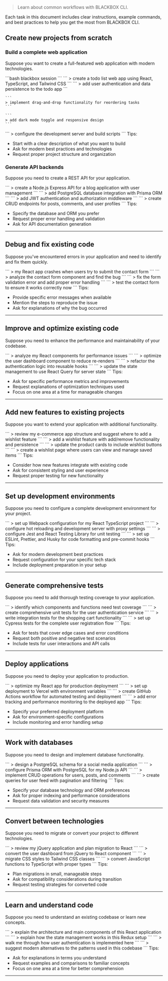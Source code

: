 
> Learn about common workflows with BLACKBOX CLI.

Each task in this document includes clear instructions, example commands, and best practices to help you get the most from BLACKBOX CLI.

## Create new projects from scratch

### Build a complete web application

Suppose you want to create a full-featured web application with modern technologies.

<Steps>
  <Step title="Start BLACKBOX CLI session">
    ```bash
    blackbox session
    ```
  </Step>

  <Step title="Request project creation">
    ```
    > create a todo list web app using React, TypeScript, and Tailwind CSS
    ```
  </Step>

  <Step title="Add advanced features">
    ```
    > add user authentication and data persistence to the todo app
    ```

    ```
    > implement drag-and-drop functionality for reordering tasks
    ```

    ```
    > add dark mode toggle and responsive design
    ```
  </Step>

  <Step title="Set up development environment">
    ```
    > configure the development server and build scripts
    ```
  </Step>
</Steps>

<Tip>
  Tips:

  * Start with a clear description of what you want to build
  * Ask for modern best practices and technologies
  * Request proper project structure and organization
</Tip>

### Generate API backends

Suppose you need to create a REST API for your application.

<Steps>
  <Step title="Specify API requirements">
    ```
    > create a Node.js Express API for a blog application with user management
    ```
  </Step>

  <Step title="Add database integration">
    ```
    > add PostgreSQL database integration with Prisma ORM
    ```
  </Step>

  <Step title="Implement authentication">
    ```
    > add JWT authentication and authorization middleware
    ```
  </Step>

  <Step title="Add comprehensive endpoints">
    ```
    > create CRUD endpoints for posts, comments, and user profiles
    ```
  </Step>
</Steps>

<Tip>
  Tips:

  * Specify the database and ORM you prefer
  * Request proper error handling and validation
  * Ask for API documentation generation
</Tip>

***

## Debug and fix existing code

Suppose you've encountered errors in your application and need to identify and fix them quickly.

<Steps>
  <Step title="Describe the problem">
    ```
    > my React app crashes when users try to submit the contact form
    ```
  </Step>

  <Step title="Let BLACKBOX CLI analyze the issue">
    ```
    > analyze the contact form component and find the bug
    ```
  </Step>

  <Step title="Apply the recommended fix">
    ```
    > fix the form validation error and add proper error handling
    ```
  </Step>

  <Step title="Test the solution">
    ```
    > test the contact form to ensure it works correctly now
    ```
  </Step>
</Steps>

<Tip>
  Tips:

  * Provide specific error messages when available
  * Mention the steps to reproduce the issue
  * Ask for explanations of why the bug occurred
</Tip>

***

## Improve and optimize existing code

Suppose you need to enhance the performance and maintainability of your codebase.

<Steps>
  <Step title="Identify optimization opportunities">
    ```
    > analyze my React components for performance issues
    ```
  </Step>

  <Step title="Apply performance improvements">
    ```
    > optimize the user dashboard component to reduce re-renders
    ```
  </Step>

  <Step title="Refactor for better maintainability">
    ```
    > refactor the authentication logic into reusable hooks
    ```
  </Step>

  <Step title="Add modern patterns">
    ```
    > update the state management to use React Query for server state
    ```
  </Step>
</Steps>

<Tip>
  Tips:

  * Ask for specific performance metrics and improvements
  * Request explanations of optimization techniques used
  * Focus on one area at a time for manageable changes
</Tip>

***

## Add new features to existing projects

Suppose you want to extend your application with additional functionality.

<Steps>
  <Step title="Analyze current architecture">
    ```
    > review my e-commerce app structure and suggest where to add a wishlist feature
    ```
  </Step>

  <Step title="Implement the new feature">
    ```
    > add a wishlist feature with add/remove functionality and persistence
    ```
  </Step>

  <Step title="Integrate with existing components">
    ```
    > update the product cards to include wishlist buttons
    ```
  </Step>

  <Step title="Add supporting features">
    ```
    > create a wishlist page where users can view and manage saved items
    ```
  </Step>
</Steps>

<Tip>
  Tips:

  * Consider how new features integrate with existing code
  * Ask for consistent styling and user experience
  * Request proper testing for new functionality
</Tip>

***

## Set up development environments

Suppose you need to configure a complete development environment for your project.

<Steps>
  <Step title="Configure build tools">
    ```
    > set up Webpack configuration for my React TypeScript project
    ```
  </Step>

  <Step title="Add development server">
    ```
    > configure hot reloading and development server with proxy settings
    ```
  </Step>

  <Step title="Set up testing environment">
    ```
    > configure Jest and React Testing Library for unit testing
    ```
  </Step>

  <Step title="Add code quality tools">
    ```
    > set up ESLint, Prettier, and Husky for code formatting and pre-commit hooks
    ```
  </Step>
</Steps>

<Tip>
  Tips:

  * Ask for modern development best practices
  * Request configuration for your specific tech stack
  * Include deployment preparation in your setup
</Tip>

***

## Generate comprehensive tests

Suppose you need to add thorough testing coverage to your application.

<Steps>
  <Step title="Analyze testing needs">
    ```
    > identify which components and functions need test coverage
    ```
  </Step>

  <Step title="Generate unit tests">
    ```
    > create comprehensive unit tests for the user authentication service
    ```
  </Step>

  <Step title="Add integration tests">
    ```
    > write integration tests for the shopping cart functionality
    ```
  </Step>

  <Step title="Create end-to-end tests">
    ```
    > set up Cypress tests for the complete user registration flow
    ```
  </Step>
</Steps>

<Tip>
  Tips:

  * Ask for tests that cover edge cases and error conditions
  * Request both positive and negative test scenarios
  * Include tests for user interactions and API calls
</Tip>

***

## Deploy applications

Suppose you need to deploy your application to production.

<Steps>
  <Step title="Prepare for deployment">
    ```
    > optimize my React app for production deployment
    ```
  </Step>

  <Step title="Configure deployment platform">
    ```
    > set up deployment to Vercel with environment variables
    ```
  </Step>

  <Step title="Set up CI/CD pipeline">
    ```
    > create GitHub Actions workflow for automated testing and deployment
    ```
  </Step>

  <Step title="Configure monitoring">
    ```
    > add error tracking and performance monitoring to the deployed app
    ```
  </Step>
</Steps>

<Tip>
  Tips:

  * Specify your preferred deployment platform
  * Ask for environment-specific configurations
  * Include monitoring and error handling setup
</Tip>

***

## Work with databases

Suppose you need to design and implement database functionality.

<Steps>
  <Step title="Design database schema">
    ```
    > design a PostgreSQL schema for a social media application
    ```
  </Step>

  <Step title="Set up database connection">
    ```
    > configure Prisma ORM with PostgreSQL for my Node.js API
    ```
  </Step>

  <Step title="Create database operations">
    ```
    > implement CRUD operations for users, posts, and comments
    ```
  </Step>

  <Step title="Add advanced queries">
    ```
    > create queries for user feed with pagination and filtering
    ```
  </Step>
</Steps>

<Tip>
  Tips:

  * Specify your database technology and ORM preferences
  * Ask for proper indexing and performance considerations
  * Request data validation and security measures
</Tip>

***

## Convert between technologies

Suppose you need to migrate or convert your project to different technologies.

<Steps>
  <Step title="Analyze current implementation">
    ```
    > review my jQuery application and plan migration to React
    ```
  </Step>

  <Step title="Convert components gradually">
    ```
    > convert the user dashboard from jQuery to React component
    ```
  </Step>

  <Step title="Update styling approach">
    ```
    > migrate CSS styles to Tailwind CSS classes
    ```
  </Step>

  <Step title="Modernize JavaScript">
    ```
    > convert JavaScript functions to TypeScript with proper types
    ```
  </Step>
</Steps>

<Tip>
  Tips:

  * Plan migrations in small, manageable steps
  * Ask for compatibility considerations during transition
  * Request testing strategies for converted code
</Tip>

***

## Learn and understand code

Suppose you need to understand an existing codebase or learn new concepts.

<Steps>
  <Step title="Get project overview">
    ```
    > explain the architecture and main components of this React application
    ```
  </Step>

  <Step title="Understand specific patterns">
    ```
    > explain how the state management works in this Redux setup
    ```
  </Step>

  <Step title="Learn implementation details">
    ```
    > walk me through how user authentication is implemented here
    ```
  </Step>

  <Step title="Get improvement suggestions">
    ```
    > suggest modern alternatives to the patterns used in this codebase
    ```
  </Step>
</Steps>

<Tip>
  Tips:

  * Ask for explanations in terms you understand
  * Request examples and comparisons to familiar concepts
  * Focus on one area at a time for better comprehension
</Tip>

***


